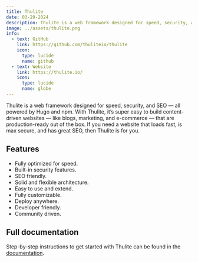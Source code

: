 ```yaml
---
title: Thulite
date: 03-29-2024
description: Thulite is a web framework designed for speed, security, and SEO.
image: ../assets/thulite.png
info:
  - text: GitHub
    link: https://github.com/thuliteio/thulite
    icon:
      type: lucide
      name: github
  - text: Website
    link: https://thulite.io/
    icon:
      type: lucide
      name: globe
---
```


Thulite is a web framework designed for speed, security, and SEO — all powered by Hugo and npm. With Thulite, it’s super easy to build content-driven websites — like blogs, marketing, and e-commerce — that are production-ready out of the box. If you need a website that loads fast, is max secure, and has great SEO, then Thulite is for you.

## Features

- Fully optimized for speed.
- Built-in security features.
- SEO friendly.
- Solid and flexible architecture.
- Easy to use and extend.
- Fully customizable.
- Deploy anywhere.
- Developer friendly.
- Community driven.

## Full documentation

Step-by-step instructions to get started with Thulite can be found in the [documentation](https://docs.thulite.io/getting-started/).
